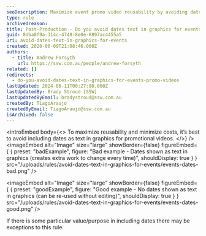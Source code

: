 ```yaml
---
seoDescription: Maximize event promo video reusability by avoiding dates as text in graphics and ensure cost-effective updates.
type: rule
archivedreason:
title: Post-Production - Do you avoid dates text in graphics for events' promo videos?
guid: 8dba8f9a-314c-4748-8e0e-8897ac4455a5
uri: avoid-dates-text-in-graphics-for-events
created: 2020-06-09T21:08:46.000Z
authors:
  - title: Andrew Forsyth
    url: https://ssw.com.au/people/andrew-forsyth
related: []
redirects:
  - do-you-avoid-dates-text-in-graphics-for-events-promo-videos
lastUpdated: 2024-06-11T00:27:00.000Z
lastUpdatedBy: Brady Stroud [SSW]
lastUpdatedByEmail: bradystroud@ssw.com.au
createdBy: TiagoAraujo
createdByEmail: TiagoAraujo@ssw.com.au
isArchived: false
---
```


<introEmbed
  body={<>
To maximize reusability and minimize costs, it’s best to avoid including dates as text in graphics for promotional videos.
  </>}
/>
<imageEmbed
  alt="Image"
  size="large"
  showBorder={false}
  figureEmbed={ {
    preset: "badExample",
    figure: "Bad example - Dates shown as text in graphics (creates extra work to change every time)",
    shouldDisplay: true
  } }
  src="/uploads/rules/avoid-dates-text-in-graphics-for-events/events-dates-bad.png"
/>

<imageEmbed
  alt="Image"
  size="large"
  showBorder={false}
  figureEmbed={ {
    preset: "goodExample",
    figure: "Good example - No dates shown as text in graphics (can be re-used without editing)",
    shouldDisplay: true
  } }
  src="/uploads/rules/avoid-dates-text-in-graphics-for-events/events-dates-good.png"
/>

If there is some particular value/purpose in including dates there may be exceptions to this rule.
